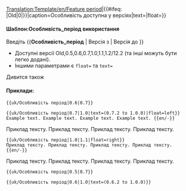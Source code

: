 <noinclude>[[Translation:Template/en/Feature period]]</noinclude><includeonly>{{en/VersionBox|{{#ifeq: {{{1|}}}|Old|0|{{{1|}}}}}|{{#ifeq: {{{2|}}}|Old|0|{{{2|}}}}}|caption=Особливість доступна у версіях|text={{{text|}}}|float={{{float|}}}}}</includeonly><noinclude>

====Шаблон:Особливість_період використання====
Введіть <nowiki>{{</nowiki>'''Особливість_період'''<nowiki> | Версія з | Версія до }}</nowiki>
* Доступні версії Old,0.5,0.6,0.7,1.0,1.1,1.2/12.2 (та інші можуть бути легко додані).
* Іншими параметрами є <code>float=</code> та <code>text=</code>
Дивится також {{en/S|uk/Особливість}}

====Приклади:====
<pre>{{uk/Особливість період|0.6|0.7}}</pre>
{{uk/Особливість період|0.6|0.7}}
<pre>{{uk/Особливість період|0.7|1.0|text=(0.7.2 to 1.0.0)|float=left}}
Example text. Example text. Example text. Example text. {{en/-}}</pre>
{{uk/Особливість період|0.7|1.0|text=(з 0.7.2 до 1.0.0)|float=left}}
Приклад тексту. Приклад тексту. Приклад тексту. Приклад тексту.{{en/-}}
<pre>{{uk/Особливість період|1.0|1.1|float=right}}
Приклад тексту. Приклад тексту. Приклад тексту. Приклад тексту.{{en/-}}</pre>
{{uk/Особливість період|1.0|1.1|float=right}}
Приклад тексту. Приклад тексту. Приклад тексту. Приклад тексту.{{en/-}}
<pre>{{uk/Особливість період|0.5|0.7}}</pre>
{{uk/Особливість період|0.5|0.7}}
<pre>{{uk/Особливість період|0.6|1.0|text=(0.6.2 to 1.0.0)}}</pre>
{{uk/Особливість період|0.6|1.0|text=(0.6.2 to 1.0.0)}}



</noinclude>